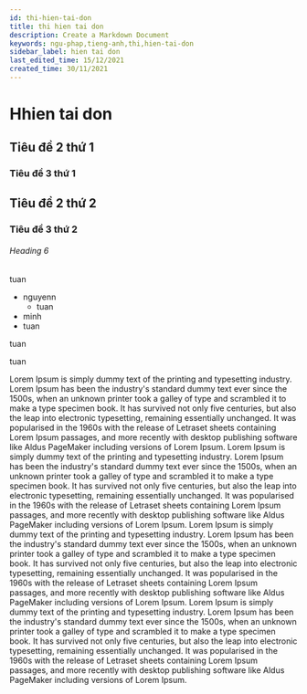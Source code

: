 ```yaml
---
id: thi-hien-tai-don
title: thi hien tai don
description: Create a Markdown Document
keywords: ngu-phap,tieng-anh,thi,hien-tai-don
sidebar_label: hien tai don
last_edited_time: 15/12/2021
created_time: 30/11/2021
---
```


# Hhien tai don
## Tiêu đề 2 thứ 1
### Tiêu đề 3 thứ 1
## Tiêu đề 2 thứ 2
### Tiêu đề 3 thứ 2
###### Heading 6

tuan

- nguyenn
	- tuan
- minh
- tuan

tuan

<Admonition type="tip" title="tuan">tuan</Admonition>

Lorem Ipsum is simply dummy text of the printing and typesetting industry. Lorem Ipsum has been the industry's standard dummy text ever since the 1500s, when an unknown printer took a galley of type and scrambled it to make a type specimen book. It has survived not only five centuries, but also the leap into electronic typesetting, remaining essentially unchanged. It was popularised in the 1960s with the release of Letraset sheets containing Lorem Ipsum passages, and more recently with desktop publishing software like Aldus PageMaker including versions of Lorem Ipsum.
Lorem Ipsum is simply dummy text of the printing and typesetting industry. Lorem Ipsum has been the industry's standard dummy text ever since the 1500s, when an unknown printer took a galley of type and scrambled it to make a type specimen book. It has survived not only five centuries, but also the leap into electronic typesetting, remaining essentially unchanged. It was popularised in the 1960s with the release of Letraset sheets containing Lorem Ipsum passages, and more recently with desktop publishing software like Aldus PageMaker including versions of Lorem Ipsum.
Lorem Ipsum is simply dummy text of the printing and typesetting industry. Lorem Ipsum has been the industry's standard dummy text ever since the 1500s, when an unknown printer took a galley of type and scrambled it to make a type specimen book. It has survived not only five centuries, but also the leap into electronic typesetting, remaining essentially unchanged. It was popularised in the 1960s with the release of Letraset sheets containing Lorem Ipsum passages, and more recently with desktop publishing software like Aldus PageMaker including versions of Lorem Ipsum.
Lorem Ipsum is simply dummy text of the printing and typesetting industry. Lorem Ipsum has been the industry's standard dummy text ever since the 1500s, when an unknown printer took a galley of type and scrambled it to make a type specimen book. It has survived not only five centuries, but also the leap into electronic typesetting, remaining essentially unchanged. It was popularised in the 1960s with the release of Letraset sheets containing Lorem Ipsum passages, and more recently with desktop publishing software like Aldus PageMaker including versions of Lorem Ipsum.




